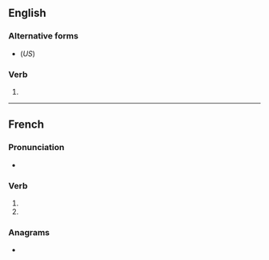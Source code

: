 {{also|polarisés}}

==English==

===Alternative forms===
* {{l|en|polarizes}} (''US'')

===Verb===
{{head|en|verb form}}

# {{en-third-person singular of|polarise}}

----

==French==

===Pronunciation===
* {{IPA|lang=fr|/pɔ.la.ʁiz/}}

===Verb===
{{head|fr|verb form}}

# {{inflection of|polariser||2|s|pres|indc|lang=fr}}
# {{inflection of|polariser||2|s|pres|subj|lang=fr}}

===Anagrams===
* {{l|fr|spolieras}}